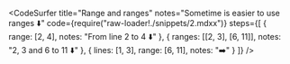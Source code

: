<CodeSurfer
  title="Range and ranges"
  notes="Sometime is easier to use ranges ⬇️"
  code={require("raw-loader!./snippets/2.mdxx")}
  steps={[
    { range: [2, 4], notes: "From line 2 to 4 ⬇️" },
    {
      ranges: [[2, 3], [6, 11]],
      notes: "2, 3 and 6 to 11 ⬇️"
    },
    { lines: [1, 3], range: [6, 11], notes: "➡️" }
  ]}
/>
